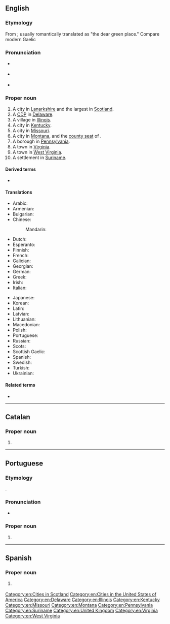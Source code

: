 ==English==

===Etymology===
From {{etyl|cel-bry-pro|en}} {{m|cel-bry-pro|*glas cu||green hollow}}; usually romantically translated as "the dear green place." Compare modern Gaelic {{m|gd|Glaschu|}}

===Pronunciation===
* {{a|UK}} {{IPA|/ˈɡlɑːzɡəʊ/|/ˈɡlæz.ɡəʊ/|lang=en|/ˈɡlaz.ɡəʊ/}}
* {{a|US}} {{IPA|/ˈɡlæz.ɡoʊ/|/ˈɡlæz.ɡaʊ/|lang=en}}
* {{a|Scotland}} {{IPA|/ˈɡlaz.ɡo/|lang=en}}
{{rfp|local and general Scottish required|lang=en}}

===Proper noun===
{{wikipedia}}
{{en-proper noun}}

# A city in [[Lanarkshire]] and the largest in [[Scotland]].
# A [[CDP]] in [[Delaware]].
# A village in [[Illinois]].
# A city in [[Kentucky]].
# A city in [[Missouri]].
# A city in [[Montana]], and the [[county seat]] of {{l|en|Valley County}}.
# A borough in [[Pennsylvania]].
# A town in [[Virginia]].
# A town in [[West Virginia]].
# A settlement in [[Suriname]].

====Derived terms====
* {{l|en|New Glasgow}}

====Translations====
{{trans-top|the city Glasgow}}
* Arabic: {{t|ar|غْلَاسْكُو|m}}
* Armenian: {{t|hy|Գլազգո}}
* Bulgarian: {{t|bg|Глазгоу|m}}
* Chinese:
*: Mandarin: {{t+|cmn|格拉斯哥|tr=Gélāsīgē|sc=Hani}}
* Dutch: {{t|nl|Glasgow}}
* Esperanto: {{t|eo|Glasgovo}}
* Finnish: {{t+|fi|Glasgow}}
* French: {{t+|fr|Glasgow|m}}
* Galician: {{t|gl|Glasgow}}
* Georgian: {{t|ka|გლაზგო}}
* German: {{t+|de|Glasgow|n}}
* Greek: {{t+|el|Γλασκώβη}}
* Irish: {{t|ga|Glaschú|m}}
* Italian: {{t|it|Glasgow}}
{{trans-mid}}
* Japanese: {{t|ja|グラスゴー|tr=Gurasugō}}
* Korean: {{t|ko|글래스고|tr=Geullaeseugo}}
* Latin: {{t|la|Glasgovia}}
* Latvian: {{t|lv|Glāzgova|f}}
* Lithuanian: {{t|lt|Glazgas|m}}
* Macedonian: {{t|mk|Глазгов|tr=Glázgov}}
* Polish: {{t+|pl|Glasgow|n}}
* Portuguese: {{t+|pt|Glasgow}}
* Russian: {{t|ru|Гла́зго|m}}
* Scots: {{t|sco|Glesca}}
* Scottish Gaelic: {{t|gd|Glaschu}}
* Spanish: {{t+|es|Glasgow}}
* Swedish: {{t|sv|Glasgow}}
* Turkish: {{t|tr|Glasgow}}
* Ukrainian: {{t|uk|Глазго|m}}
{{trans-bottom}}

====Related terms====
* {{l|en|Glaswegian}}

[[Category:en:Cities in Scotland]]
[[Category:en:Cities in the United States of America]]
[[Category:en:Delaware]]
[[Category:en:Illinois]]
[[Category:en:Kentucky]]
[[Category:en:Missouri]]
[[Category:en:Montana]]
[[Category:en:Pennsylvania]]
[[Category:en:Suriname]]
[[Category:en:United Kingdom]]
[[Category:en:Virginia]]
[[Category:en:West Virginia]]

----

==Catalan==

===Proper noun===
{{ca-proper noun|m}}

# {{l|en|Glasgow}}

----

==Portuguese==

===Etymology===
{{bor|pt|en|Glasgow}}.

===Pronunciation===
* {{a|Brazil}} {{IPA|/ˈɡlaz.ɡow/|lang=pt}}

===Proper noun===
{{pt-proper noun|f}}

# {{place|pt|city|c/Scotland|t1=Glasgow}}

----

==Spanish==
{{wikipedia|lang=es}}

===Proper noun===
{{es-proper noun}}

# {{l|en|Glasgow}} {{gloss|the city Glasgow}}